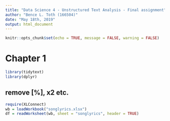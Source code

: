 ```yaml
---
title: "Data Science 4 - Unstructured Text Analysis - Final assignment"
author: "Bence L. Toth (166504)"
date: "May 18th, 2019"
output: html_document
---
```


```r
knitr::opts_chunk$set(echo = TRUE, message = FALSE, warning = FALSE)
```

# Chapter 1

```r
library(tidytext)
library(dplyr)
```

## remove [%], x2 etc.

```r
require(XLConnect)
wb = loadWorkbook("songlyrics.xlsx")
df = readWorksheet(wb, sheet = "songlyrics", header = TRUE)
```

